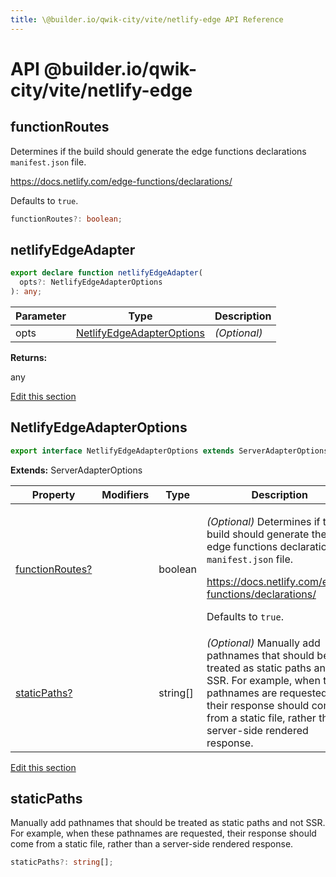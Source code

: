 ```yaml
---
title: \@builder.io/qwik-city/vite/netlify-edge API Reference
---
```


# **API** @builder.io/qwik-city/vite/netlify-edge

<h2 id="netlifyedgeadapteroptions-functionroutes" data-kind="property-signature" data-kind-label="P"><a aria-hidden="true" tabindex="-1" href="#netlifyedgeadapteroptions-functionroutes"><span class="icon icon-link"></span></a>functionRoutes </h2>

Determines if the build should generate the edge functions declarations `manifest.json` file.

https://docs.netlify.com/edge-functions/declarations/

Defaults to `true`.

```typescript
functionRoutes?: boolean;
```

<h2 id="netlifyedgeadapter" data-kind="function" data-kind-label="F"><a aria-hidden="true" tabindex="-1" href="#netlifyedgeadapter"><span class="icon icon-link"></span></a>netlifyEdgeAdapter </h2>

```typescript
export declare function netlifyEdgeAdapter(
  opts?: NetlifyEdgeAdapterOptions
): any;
```

| Parameter | Type                                                    | Description  |
| --------- | ------------------------------------------------------- | ------------ |
| opts      | [NetlifyEdgeAdapterOptions](#netlifyedgeadapteroptions) | _(Optional)_ |

**Returns:**

any

<p class="api-edit"><a href="https://github.com/BuilderIO/qwik/tree/main/packages/qwik-city/adapters/netlify-edge/vite/index.ts" target="_blanks">Edit this section</a></p>

<h2 id="netlifyedgeadapteroptions" data-kind="interface" data-kind-label="I"><a aria-hidden="true" tabindex="-1" href="#netlifyedgeadapteroptions"><span class="icon icon-link"></span></a>NetlifyEdgeAdapterOptions </h2>

```typescript
export interface NetlifyEdgeAdapterOptions extends ServerAdapterOptions
```

**Extends:** ServerAdapterOptions

| Property                                                     | Modifiers | Type       | Description                                                                                                                                                                                                                          |
| ------------------------------------------------------------ | --------- | ---------- | ------------------------------------------------------------------------------------------------------------------------------------------------------------------------------------------------------------------------------------ |
| [functionRoutes?](#netlifyedgeadapteroptions-functionroutes) |           | boolean    | <p>_(Optional)_ Determines if the build should generate the edge functions declarations <code>manifest.json</code> file.</p><p>https://docs.netlify.com/edge-functions/declarations/</p><p>Defaults to <code>true</code>.</p>        |
| [staticPaths?](#netlifyedgeadapteroptions-staticpaths)       |           | string\[\] | _(Optional)_ Manually add pathnames that should be treated as static paths and not SSR. For example, when these pathnames are requested, their response should come from a static file, rather than a server-side rendered response. |

<p class="api-edit"><a href="https://github.com/BuilderIO/qwik/tree/main/packages/qwik-city/adapters/netlify-edge/vite/index.ts" target="_blanks">Edit this section</a></p>

<h2 id="netlifyedgeadapteroptions-staticpaths" data-kind="property-signature" data-kind-label="P"><a aria-hidden="true" tabindex="-1" href="#netlifyedgeadapteroptions-staticpaths"><span class="icon icon-link"></span></a>staticPaths </h2>

Manually add pathnames that should be treated as static paths and not SSR. For example, when these pathnames are requested, their response should come from a static file, rather than a server-side rendered response.

```typescript
staticPaths?: string[];
```

